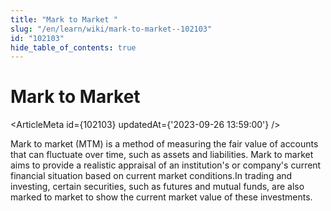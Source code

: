 ```yaml
---
title: "Mark to Market "
slug: "/en/learn/wiki/mark-to-market--102103"
id: "102103"
hide_table_of_contents: true
---
```



# Mark to Market 

<ArticleMeta id={102103} updatedAt={'2023-09-26 13:59:00'} />
<div className='border-solid border-b border-t-0 my-4 border-[var(--ifm-color-gray-300)]' />

Mark to market (MTM) is a method of measuring the fair value of accounts that can fluctuate over time, such as assets and liabilities. Mark to market aims to provide a realistic appraisal of an institution's or company's current financial situation based on current market conditions.In trading and investing, certain securities, such as futures and mutual funds, are also marked to market to show the current market value of these investments.
